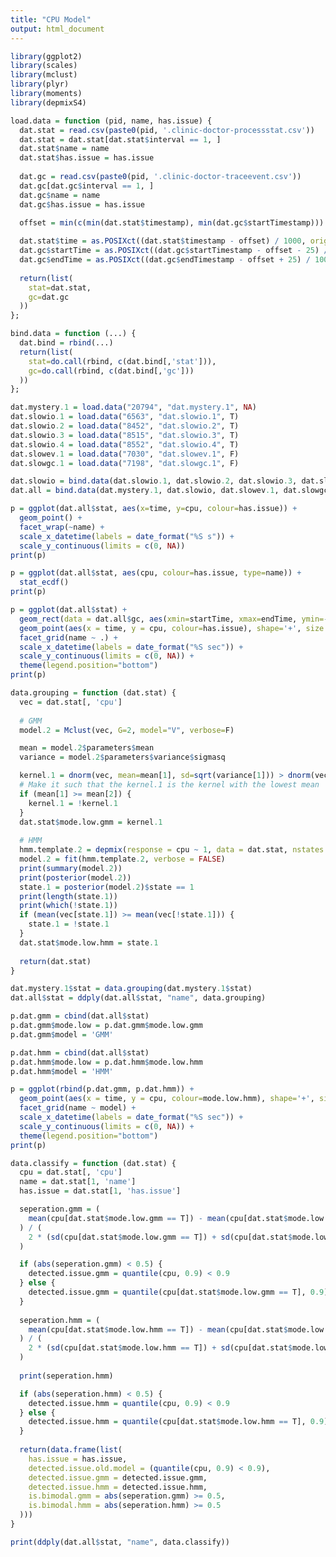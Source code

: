 ```yaml
---
title: "CPU Model"
output: html_document
---
```


```r
library(ggplot2)
library(scales)
library(mclust)
library(plyr)
library(moments)
library(depmixS4)
```

```r
load.data = function (pid, name, has.issue) {
  dat.stat = read.csv(paste0(pid, '.clinic-doctor-processstat.csv'))
  dat.stat = dat.stat[dat.stat$interval == 1, ]
  dat.stat$name = name
  dat.stat$has.issue = has.issue
  
  dat.gc = read.csv(paste0(pid, '.clinic-doctor-traceevent.csv'))
  dat.gc[dat.gc$interval == 1, ]
  dat.gc$name = name
  dat.gc$has.issue = has.issue

  offset = min(c(min(dat.stat$timestamp), min(dat.gc$startTimestamp)))
  
  dat.stat$time = as.POSIXct((dat.stat$timestamp - offset) / 1000, origin="1970-01-01", tz="GMT")
  dat.gc$startTime = as.POSIXct((dat.gc$startTimestamp - offset - 25) / 1000, origin="1970-01-01", tz="GMT")
  dat.gc$endTime = as.POSIXct((dat.gc$endTimestamp - offset + 25) / 1000, origin="1970-01-01", tz="GMT")
  
  return(list(
    stat=dat.stat,
    gc=dat.gc
  ))
};

bind.data = function (...) {
  dat.bind = rbind(...)
  return(list(
    stat=do.call(rbind, c(dat.bind[,'stat'])),
    gc=do.call(rbind, c(dat.bind[,'gc']))
  ))
};

dat.mystery.1 = load.data("20794", "dat.mystery.1", NA)
dat.slowio.1 = load.data("6563", "dat.slowio.1", T)
dat.slowio.2 = load.data("8452", "dat.slowio.2", T)
dat.slowio.3 = load.data("8515", "dat.slowio.3", T)
dat.slowio.4 = load.data("8552", "dat.slowio.4", T)
dat.slowev.1 = load.data("7030", "dat.slowev.1", F)
dat.slowgc.1 = load.data("7198", "dat.slowgc.1", F)

dat.slowio = bind.data(dat.slowio.1, dat.slowio.2, dat.slowio.3, dat.slowio.4)
dat.all = bind.data(dat.mystery.1, dat.slowio, dat.slowev.1, dat.slowgc.1)
```


```r
p = ggplot(dat.all$stat, aes(x=time, y=cpu, colour=has.issue)) +
  geom_point() +
  facet_wrap(~name) +
  scale_x_datetime(labels = date_format("%S s")) +
  scale_y_continuous(limits = c(0, NA))
print(p)
```


```r
p = ggplot(dat.all$stat, aes(cpu, colour=has.issue, type=name)) +
  stat_ecdf()
print(p)
```

```r
p = ggplot(dat.all$stat) +
  geom_rect(data = dat.all$gc, aes(xmin=startTime, xmax=endTime, ymin=-Inf, ymax=Inf, fill=type), alpha=0.5) +
  geom_point(aes(x = time, y = cpu, colour=has.issue), shape='+', size = 3) +
  facet_grid(name ~ .) +
  scale_x_datetime(labels = date_format("%S sec")) +
  scale_y_continuous(limits = c(0, NA)) +
  theme(legend.position="bottom")
print(p)
```

```r
data.grouping = function (dat.stat) {
  vec = dat.stat[, 'cpu']
  
  # GMM
  model.2 = Mclust(vec, G=2, model="V", verbose=F)

  mean = model.2$parameters$mean
  variance = model.2$parameters$variance$sigmasq

  kernel.1 = dnorm(vec, mean=mean[1], sd=sqrt(variance[1])) > dnorm(vec, mean=mean[2], sd=sqrt(variance[2]))
  # Make it such that the kernel.1 is the kernel with the lowest mean
  if (mean[1] >= mean[2]) {
    kernel.1 = !kernel.1
  }
  dat.stat$mode.low.gmm = kernel.1
  
  # HMM
  hmm.template.2 = depmix(response = cpu ~ 1, data = dat.stat, nstates = 2)
  model.2 = fit(hmm.template.2, verbose = FALSE)
  print(summary(model.2))
  print(posterior(model.2))
  state.1 = posterior(model.2)$state == 1
  print(length(state.1))
  print(which(!state.1))
  if (mean(vec[state.1]) >= mean(vec[!state.1])) {
    state.1 = !state.1
  }
  dat.stat$mode.low.hmm = state.1
  
  return(dat.stat)
}

dat.mystery.1$stat = data.grouping(dat.mystery.1$stat)
dat.all$stat = ddply(dat.all$stat, "name", data.grouping)
```

```r
p.dat.gmm = cbind(dat.all$stat)
p.dat.gmm$mode.low = p.dat.gmm$mode.low.gmm
p.dat.gmm$model = 'GMM'

p.dat.hmm = cbind(dat.all$stat)
p.dat.hmm$mode.low = p.dat.hmm$mode.low.hmm
p.dat.hmm$model = 'HMM'

p = ggplot(rbind(p.dat.gmm, p.dat.hmm)) +
  geom_point(aes(x = time, y = cpu, colour=mode.low.hmm), shape='+', size = 3) +
  facet_grid(name ~ model) +
  scale_x_datetime(labels = date_format("%S sec")) +
  scale_y_continuous(limits = c(0, NA)) +
  theme(legend.position="bottom")
print(p)
```

```r
data.classify = function (dat.stat) {
  cpu = dat.stat[, 'cpu']
  name = dat.stat[1, 'name']
  has.issue = dat.stat[1, 'has.issue']

  seperation.gmm = (
    mean(cpu[dat.stat$mode.low.gmm == T]) - mean(cpu[dat.stat$mode.low.gmm == F])
  ) / (
    2 * (sd(cpu[dat.stat$mode.low.gmm == T]) + sd(cpu[dat.stat$mode.low.gmm == F]))
  )

  if (abs(seperation.gmm) < 0.5) {
    detected.issue.gmm = quantile(cpu, 0.9) < 0.9
  } else {
    detected.issue.gmm = quantile(cpu[dat.stat$mode.low.gmm == T], 0.9) < 0.9
  }
  
  seperation.hmm = (
    mean(cpu[dat.stat$mode.low.hmm == T]) - mean(cpu[dat.stat$mode.low.hmm == F])
  ) / (
    2 * (sd(cpu[dat.stat$mode.low.hmm == T]) + sd(cpu[dat.stat$mode.low.hmm == F]))
  )
  
  print(seperation.hmm)

  if (abs(seperation.hmm) < 0.5) {
    detected.issue.hmm = quantile(cpu, 0.9) < 0.9
  } else {
    detected.issue.hmm = quantile(cpu[dat.stat$mode.low.hmm == T], 0.9) < 0.9
  }
    
  return(data.frame(list(
    has.issue = has.issue,
    detected.issue.old.model = (quantile(cpu, 0.9) < 0.9),
    detected.issue.gmm = detected.issue.gmm,
    detected.issue.hmm = detected.issue.hmm,
    is.bimodal.gmm = abs(seperation.gmm) >= 0.5,
    is.bimodal.hmm = abs(seperation.hmm) >= 0.5
  )))
}

print(ddply(dat.all$stat, "name", data.classify))
```



